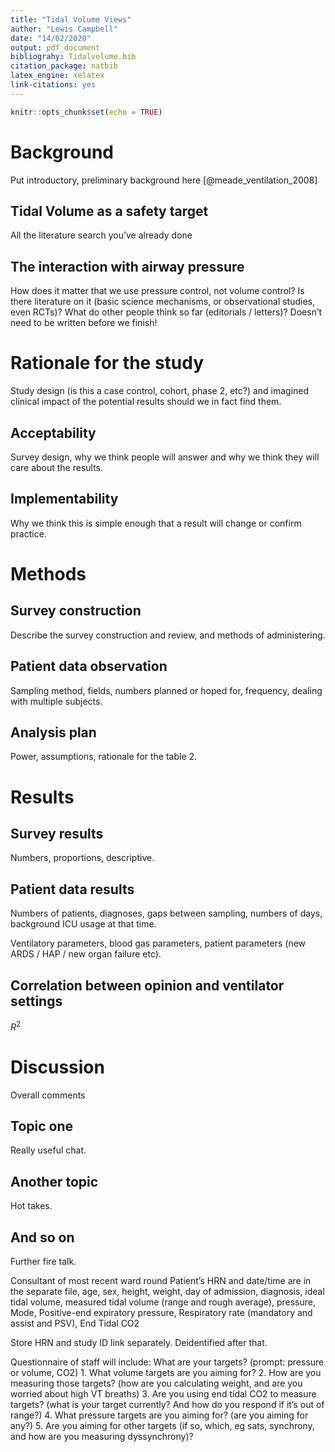 ```yaml
---
title: "Tidal Volume Views"
author: "Lewis Campbell"
date: "14/02/2020"
output: pdf_document
bibliograhy: Tidalvolume.bib
citation_package: natbib
latex_engine: xelatex
link-citations: yes
---
```


```r
knitr::opts_chunk$set(echo = TRUE)
```

# Background 

Put introductory, preliminary background here [@meade_ventilation_2008]

## Tidal Volume as a safety target 

All the literature search you've already done 

## The interaction with airway pressure 

How does it matter that we use pressure control, not volume control? Is there literature on it (basic science mechanisms, or observational studies, even RCTs)? What do other people think so far (editorials / letters)? Doesn't need to be written before we finish!

# Rationale for the study 

Study design (is this a case control, cohort, phase 2, etc?) and imagined clinical impact of the potential results should we in fact find them.

## Acceptability 

Survey design, why we think people will answer and why we think they will care about the results. 

## Implementability 

Why we think this is simple enough that a result will change or confirm practice. 

# Methods
 
## Survey construction 

Describe the survey construction and review, and methods of administering. 

## Patient data observation 

Sampling method, fields, numbers planned or hoped for, frequency, dealing with multiple subjects.

## Analysis plan 

Power, assumptions, rationale for the table 2.

# Results 

## Survey results 

Numbers, proportions, descriptive. 

## Patient data results 

Numbers of patients, diagnoses, gaps between sampling, numbers of days, background ICU usage at that time. 

Ventilatory parameters, blood gas parameters, patient parameters (new ARDS / HAP / new organ failure etc). 

## Correlation between opinion and ventilator settings 

$R^2$

# Discussion 

Overall comments

## Topic one 

Really useful chat. 

## Another topic 

Hot takes. 

## And so on 

Further fire talk.

Consultant of most recent ward round
Patient’s HRN and date/time are in the separate file, age, sex, height, weight, day of admission, diagnosis, ideal tidal volume, measured tidal volume (range and rough average), pressure, Mode, Positive-end expiratory pressure, Respiratory rate (mandatory and assist and PSV), End Tidal CO2

Store HRN and study ID link separately. Deidentified after that.

Questionnaire of staff will include: 
What are your targets? (prompt: pressure or volume, CO2)
1. What volume targets are you aiming for?
2. How are you measuring those targets? (how are you calculating weight, and are you worried about high VT breaths)
3. Are you using end tidal CO2 to measure targets? (what is your target currently? And how do you respond if it's out of range?)
4. What pressure targets are you aiming for? (are you aiming for any?)
5. Are you aiming for other targets (if so, which, eg sats, synchrony, and how are you measuring dyssynchrony)?